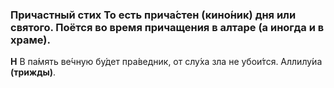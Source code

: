
### Причастный стих <Tooltip>То есть прича́стен (кино́ник) дня или святого. Поётся во время прича­ще­ния в алтаре (а иногда и в храме).</Tooltip>

**Н** В па́мять ве́чную бу́дет пра́ведник, от слу́ха зла не убои́тся. Аллилу́иа **(трижды)**.
